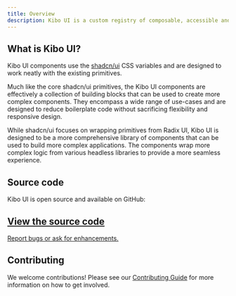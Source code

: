 ```yaml
---
title: Overview
description: Kibo UI is a custom registry of composable, accessible and open source components designed for use with shadcn/ui.
---
```



## What is Kibo UI?

Kibo UI components use the [shadcn/ui](https://ui.shadcn.com/) CSS variables and are designed to work neatly with the existing primitives.

Much like the core shadcn/ui primitives, the Kibo UI components are effectively a collection of building blocks that can be used to create more complex components. They encompass a wide range of use-cases and are designed to reduce boilerplate code without sacrificing flexibility and responsive design.

While shadcn/ui focuses on wrapping primitives from Radix UI, Kibo UI is designed to be a more comprehensive library of components that can be used to build more complex applications. The components wrap more complex logic from various headless libraries to provide a more seamless experience.

## Source code

Kibo UI is open source and available on GitHub:

<a className="card block not-prose font-normal group relative my-2 ring-2 ring-transparent rounded-2xl bg-background border overflow-hidden w-full cursor-pointer hover:bg-secondary" target="_blank" rel="noreferrer" href="https://github.com/haydenbleasel/next-forge/issues">
  <div className="px-6 py-5 flex items-center space-x-3">
    <div className="h-6 w-6 fill-muted-foreground">
      <GithubIcon />
    </div>
    <div>
      <h2 className="font-semibold text-base text-foreground">
        View the source code
      </h2>
      <div className="font-normal text-sm text-muted-foreground leading-6 mt-0">
        <p>Report bugs or ask for enhancements.</p>
      </div>
    </div>
  </div>
</a>

## Contributing

We welcome contributions! Please see our [Contributing Guide](https://github.com/haydenbleasel/kibo/blob/main/.github/CONTRIBUTING.md) for more information on how to get involved.
